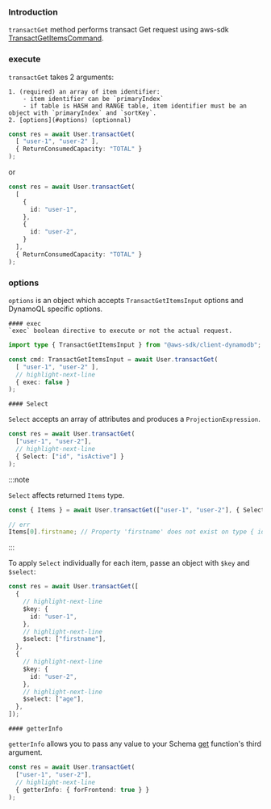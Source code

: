 ### Introduction
`transactGet` method performs transact Get request using aws-sdk [TransactGetItemsCommand](https://docs.aws.amazon.com/AWSJavaScriptSDK/v3/latest/client/dynamodb/command/TransactGetItemsCommand/).


### execute

`transactGet` takes 2 arguments:

    1. (required) an array of item identifier:
        - item identifier can be `primaryIndex`
        - if table is HASH and RANGE table, item identifier must be an object with `primaryIndex` and `sortKey`.
    2. [options](#options) (optionnal)


```ts
const res = await User.transactGet(
  [ "user-1", "user-2" ],
  { ReturnConsumedCapacity: "TOTAL" }
);
```

or

```ts
const res = await User.transactGet(
  [
    {
      id: "user-1",
    },
    {
      id: "user-2",
    }
  ],
  { ReturnConsumedCapacity: "TOTAL" }
);
```


### options

`options` is an object which accepts `TransactGetItemsInput` options and DynamoQL specific options.


    #### exec
    `exec` boolean directive to execute or not the actual request.


```ts
import type { TransactGetItemsInput } from "@aws-sdk/client-dynamodb";

const cmd: TransactGetItemsInput = await User.transactGet(
  [ "user-1", "user-2" ],
  // highlight-next-line
  { exec: false }
);
```

    #### Select


`Select` accepts an array of attributes and produces a `ProjectionExpression`.


```ts
const res = await User.transactGet(
  ["user-1", "user-2"],
  // highlight-next-line
  { Select: ["id", "isActive"] }
);

```


:::note

`Select` affects returned `Items` type.

```ts
const { Items } = await User.transactGet(["user-1", "user-2"], { Select: ["id", "isActive"] });

// err
Items[0].firstname; // Property 'firstname' does not exist on type { id: string; isActive?:boolean } ...
```

:::


To apply `Select` individually for each item, passe an object with `$key` and `$select`:


```ts
const res = await User.transactGet([
  {
    // highlight-next-line
    $key: {
      id: "user-1",
    },
    // highlight-next-line
    $select: ["firstname"],
  },
  {
    // highlight-next-line
    $key: {
      id: "user-2",
    },
    // highlight-next-line
    $select: ["age"],
  },
]);
```



    #### getterInfo

`getterInfo` allows you to pass any value to your Schema [get](/docs/schema/data-types/String#--get) function's third argument.

```ts
const res = await User.transactGet(
  ["user-1", "user-2"],
  // highlight-next-line
  { getterInfo: { forFrontend: true } }
);
```    